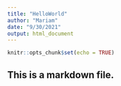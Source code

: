 ```yaml
---
title: "HelloWorld"
author: "Mariam"
date: "9/30/2021"
output: html_document
---
```


```r
knitr::opts_chunk$set(echo = TRUE)
```

## This is a markdown file.










